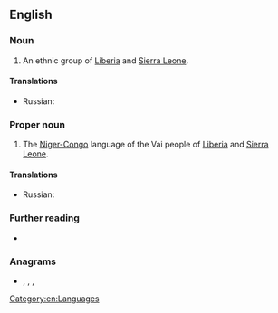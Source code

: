 {{also|vai|vaî|văi|vải|va'i}}

==English==
{{wikipedia}}

===Noun===
{{en-plural noun}}

# An ethnic group of [[Liberia]] and [[Sierra Leone]].

====Translations====
{{trans-top|ethnic group}}
* Russian: {{t|ru|ваи|tr=}}
{{trans-mid}}
{{trans-bottom}}

===Proper noun===
{{en-proper noun}}

# The [[Niger-Congo]] language of the Vai people of [[Liberia]] and [[Sierra Leone]].

====Translations====
{{trans-top|language}}
* Russian: {{t|ru|ваи|m|tr=}}
{{trans-mid}}
{{trans-bottom}}

===Further reading===
* {{ethnologue|code=vai}}

===Anagrams===
* {{l|en|IVA}}, {{l|en|Iva}}, {{l|en|via}}, {{l|en|viâ}}

[[Category:en:Languages]]